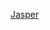 {{US county navigation box
| template_name = 傑斯帕縣 (印地安納州)
| collapse_state = 
| listclass = hlist
| county = 傑斯帕縣
| state = 印地安納州

| map_image = Map of Indiana highlighting Jasper County.svg
| map_caption = 
| map_size = 100x100

| seat = 壬色列

| title1 = [[都市]]
| body1 = 
* [[壬色列 (印地安納州)|壬色列]]

| title2 = [[鎮|市鎮]]
| body2  = 
* [[德莫特 (印地安納州)|德莫特]]
* [[雷明頓 (印地安納州)|雷明頓]]
* [[惠特菲爾德 (印地安納州)|惠特菲爾德]]

| title3 = [[行政鎮區]]
| body3  =
* [[巴克利鎮區 (印地安納州傑斯帕縣)|巴克利]]
* [[卡彭特鎮區 (印地安納州傑斯帕縣)|卡彭特]]
* [[吉蘭鎮區 (印地安納州傑斯帕縣)|吉蘭]]
* [[漢金格羅夫鎮區 (印地安納州傑斯帕縣)|漢金格羅夫]]
* [[喬丹鎮區 (印地安納州傑斯帕縣)|喬丹]]
* [[坎卡基鎮區 (印地安納州傑斯帕縣)|坎卡基]]
* [[基納鎮區 (印地安納州傑斯帕縣)|基納]]
* [[馬里昂鎮區 (印地安納州傑斯帕縣)|馬里昂]]
* [[米爾羅伊鎮區 (印地安納州傑斯帕縣)|米爾羅伊]]
* [[牛頓鎮區 (印地安納州傑斯帕縣)|牛頓]]
* [[尤尼昂鎮區 (印地安納州傑斯帕縣)|尤尼昂]]
* [[沃克鎮區 (印地安納州傑斯帕縣)|沃克]]
* [[惠特菲爾德鎮區 (印地安納州傑斯帕縣)|惠特菲爾德]]

| title4 = [[人口普查指定地區]]
| body4 = 
* [[科勒奇維爾 (印地安納州)|科勒奇維爾]]
* [[羅斯洛恩 (印地安納州)|羅斯洛恩]]‡

| title5 = [[非建制地區]]
| body5 = 
* [[艾克斯 (印地安納州)|艾克斯]]
* [[阿斯法爾塔姆 (印地安納州)|阿斯法爾塔姆]]
* [[拜利斯科納 (印地安納州)|拜利斯科納]]
* [[迪爾帕克 (印地安納州)|迪爾帕克]]
* [[鄧斯布里奇 (印地安納州)|鄧斯布里奇]]
* [[埃及 (印地安納州)|埃及]]
* [[費爾奧克斯 (印地安納州)|費爾奧克斯]]
* [[福雷斯特城 (印地安納州)|福雷斯特城]]
* [[噴泉公園 (印地安納州)|噴泉公園]]
* [[吉福德 (印地安納州)|吉福德]]
* [[柯西 (印地安納州)|柯西]]
* [[尼曼 (印地安納州)|尼曼]]
* [[勞拉 (印地安納州)|勞拉]]
* [[劉易斯頓 (印地安納州)|劉易斯頓]]
* [[麥科伊斯堡 (印地安納州)|麥科伊斯堡]]
* [[穆迪 (印地安納州)|穆迪]]
* [[紐蘭 (印地安納州)|紐蘭]]
* [[帕爾 (印地安納州)|帕爾]]
* [[普萊森特里奇 (印地安納州傑斯帕縣)|普萊森特里奇]]
* [[斯托茨堡 (印地安納州)|斯托茨堡]]
* [[薩里 (印地安納州)|薩里]]
* [[特夫特 (印地安納州)|特夫特]]
* [[維爾吉 (印地安納州)|維爾吉]]

| title6 = 備註
| body6 = ‡該聚居地有部分隸屬其他縣份

}}<noinclude>
[[Category:印第安納州縣份導航模板|Jasper]]
</noinclude>